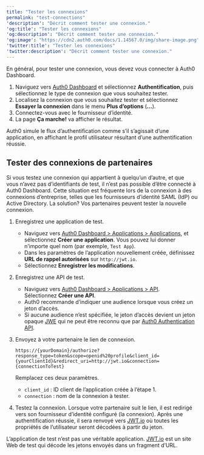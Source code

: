 ```yaml
---
title: "Tester les connexions"
permalink: "test-connections"
'description': "Décrit comment tester une connexion."
'og:title': "Tester les connexions"
'og:description': "Décrit comment tester une connexion."
'og:image': "https://cdn2.auth0.com/docs/1.14567.0/img/share-image.png"
'twitter:title': "Tester les connexions"
'twitter:description': "Décrit comment tester une connexion."
---
```


En général, pour tester une connexion, vous devez vous connecter à <Tooltip href="/docs/fr-ca/glossary?term=auth0-dashboard" tip="Auth0 Dashboard
Principal produit d’Auth0 pour configurer vos services." cta="Voir le glossaire">Auth0 Dashboard</Tooltip>.

1. Naviguez vers [Auth0 Dashboard](https://manage.auth0.com/#) et sélectionnez **Authentification**, puis sélectionnez le type de connexion que vous souhaitez tester.
2. Localisez la connexion que vous souhaitez tester et sélectionnez **Essayer la connexion** dans le menu **Plus d’options** (**...**).
3. Connectez-vous avec le fournisseur d’identité.
4. La page **Ça marche!** va afficher le résultat.

Auth0 simule le flux d’authentification comme s’il s’agissait d’une application, en affichant le profil utilisateur résultant d’une authentification réussie.

## Tester des connexions de partenaires

Si vous testez une connexion qui appartient à quelqu’un d’autre, et que vous n’avez pas d’identifiants de test, il n’est pas possible d’être connecté à Auth0 Dashboard. Cette situation est fréquente lors de la connexion à des connexions d’entreprise, telles que les fournisseurs d’identité <Tooltip href="/docs/fr-ca/glossary?term=security-assertion-markup-language" tip="Security Assertion Markup Language (SAML)
Protocole normalisé permettant à deux parties d’échanger des informations d’authentification sans mot de passe." cta="Voir le glossaire">SAML</Tooltip> (<Tooltip href="/docs/fr-ca/glossary?term=idp" tip="Fournisseur d’identité (IdP)
Service de stockage et de gestion des identités numériques." cta="Voir le glossaire">IdP</Tooltip>) ou Active Directory. La solution? Vos partenaires peuvent tester la nouvelle connexion.

1. Enregistrez une application de test.

   * Naviguez vers [Auth0 Dashboard > Applications > Applications](https://manage.auth0.com/#/applications), et sélectionnez **Créer une application**. Vous pouvez lui donner n’importe quel nom (par exemple, `Test App`).
   * Dans les paramètres de l’application nouvellement créée, définissez **URL de rappel autorisées** sur `http://jwt.io`.
   * Sélectionnez **Enregistrer les modifications**.
2. Enregistrez une API de test.

   * Naviguez vers [Auth0 Dashboard > Applications > API](http://https://manage.auth0.com/#/api). Sélectionnez **Créer une API**.
   * Auth0 recommande d’indiquer une audience lorsque vous créez un jeton d’accès.
   * Si aucune audience n’est spécifiée, le jeton d’accès devient un jeton opaque [JWE](https://datatracker.ietf.org/doc/html/rfc7516#section-3.3) qui ne peut être reconnu que par [Auth0 Authentication API](https://auth0.com/docs/api/authentication).
3. Envoyez à votre partenaire le lien de connexion.

   ``` lines
   https://{yourDomain}/authorize?response_type=token&scope=openid%20profile&client_id={yourClientId}&redirect_uri=http://jwt.io&connection={connectionToTest}
   ```

   

   

   Remplacez ces deux paramètres.
   * `client_id` : ID client de l’application créée à l’étape 1.
   * `connection` : nom de la connexion à tester.
4. Testez la connexion. Lorsque votre partenaire suit le lien, il est redirigé vers son fournisseur d’identité configuré (la connexion). Après une authentification réussie, il sera renvoyé vers [JWT.io](http://jwt.io) où toutes les propriétés de l’utilisateur seront décodées à partir du jeton.

<Callout icon="file-lines" color="#0EA5E9" iconType="regular">

L’application de test n’est pas une véritable application. [JWT.io](http://jwt.io) est un site Web de test qui décode les jetons envoyés dans un fragment d’URL.

</Callout>

